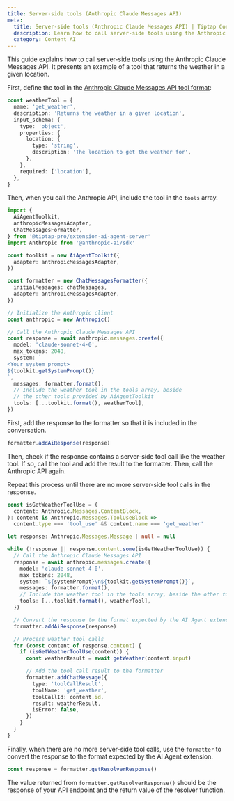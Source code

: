 ```yaml
---
title: Server-side tools (Anthropic Claude Messages API)
meta:
  title: Server-side tools (Anthropic Claude Messages API) | Tiptap Content AI
  description: Learn how to call server-side tools using the Anthropic Claude Messages API.
  category: Content AI
---
```


This guide explains how to call server-side tools using the Anthropic Claude Messages API. It presents an example of a tool that returns the weather in a given location.

First, define the tool in the [Anthropic Claude Messages API tool format](https://docs.anthropic.com/en/docs/tool-use):

```ts
const weatherTool = {
  name: 'get_weather',
  description: 'Returns the weather in a given location',
  input_schema: {
    type: 'object',
    properties: {
      location: {
        type: 'string',
        description: 'The location to get the weather for',
      },
    },
    required: ['location'],
  },
}
```

Then, when you call the Anthropic API, include the tool in the `tools` array.

```ts
import {
  AiAgentToolkit,
  anthropicMessagesAdapter,
  ChatMessagesFormatter,
} from '@tiptap-pro/extension-ai-agent-server'
import Anthropic from '@anthropic-ai/sdk'

const toolkit = new AiAgentToolkit({
  adapter: anthropicMessagesAdapter,
})

const formatter = new ChatMessagesFormatter({
  initialMessages: chatMessages,
  adapter: anthropicMessagesAdapter,
})

// Initialize the Anthropic client
const anthropic = new Anthropic()

// Call the Anthropic Claude Messages API
const response = await anthropic.messages.create({
  model: 'claude-sonnet-4-0',
  max_tokens: 2048,
  system: `
<Your system prompt>
${toolkit.getSystemPrompt()}
`,
  messages: formatter.format(),
  // Include the weather tool in the tools array, beside
  // the other tools provided by AiAgentToolkit
  tools: [...toolkit.format(), weatherTool],
})
```

First, add the response to the formatter so that it is included in the conversation.

```ts
formatter.addAiResponse(response)
```

Then, check if the response contains a server-side tool call like the weather tool. If so, call the tool and add the result to the formatter. Then, call the Anthropic API again.

Repeat this process until there are no more server-side tool calls in the response.

```ts
const isGetWeatherToolUse = (
  content: Anthropic.Messages.ContentBlock,
): content is Anthropic.Messages.ToolUseBlock =>
  content.type === 'tool_use' && content.name === 'get_weather'

let response: Anthropic.Messages.Message | null = null

while (!response || response.content.some(isGetWeatherToolUse)) {
  // Call the Anthropic Claude Messages API
  response = await anthropic.messages.create({
    model: 'claude-sonnet-4-0',
    max_tokens: 2048,
    system: `${systemPrompt}\n${toolkit.getSystemPrompt()}`,
    messages: formatter.format(),
    // Include the weather tool in the tools array, beside the other tools in AiAgentToolkit
    tools: [...toolkit.format(), weatherTool],
  })

  // Convert the response to the format expected by the AI Agent extension
  formatter.addAiResponse(response)

  // Process weather tool calls
  for (const content of response.content) {
    if (isGetWeatherToolUse(content)) {
      const weatherResult = await getWeather(content.input)

      // Add the tool call result to the formatter
      formatter.addChatMessage({
        type: 'toolCallResult',
        toolName: 'get_weather',
        toolCallId: content.id,
        result: weatherResult,
        isError: false,
      })
    }
  }
}
```

Finally, when there are no more server-side tool calls, use the `formatter` to convert the response to the format expected by the AI Agent extension.

```ts
const response = formatter.getResolverResponse()
```

The value returned from `formatter.getResolverResponse()` should be the response of your API endpoint and the return value of the resolver function.
